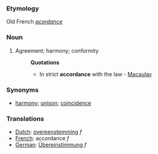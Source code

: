 ===Etymology===
Old French ''[[acordance]]''
===Noun===
#Agreement; harmony; conformity
#:'''Quotations'''
#:*In strict '''accordance''' with the law - [[Macaulay]]
===Synonyms===
*[[harmony]]; [[unison]]; [[coincidence]]
=== Translations ===
*[[Dutch]]: [[overeenstemming]] ''f''
*[[French]]: accordance ''f''
*[[German]]: [[Übereinstimmung]] ''f''